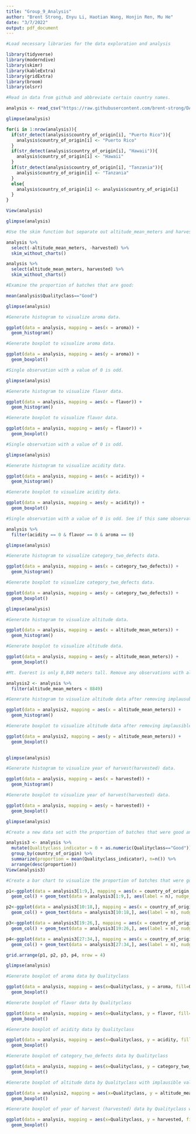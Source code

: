 ```yaml
---
title: "Group_9_Analysis"
author: "Brent Strong, Enyu Li, Haotian Wang, Honjin Ren, Mu He"
date: "3/7/2022"
output: pdf_document
---
```


```r

#Load necessary libraries for the data exploration and analysis

library(tidyverse)
library(moderndive)
library(skimr)
library(kableExtra)
library(gridExtra)
library(broom)
library(olsrr)
```

```r

#Read in data from github and abbreviate certain country names.

analysis <- read_csv("https://raw.githubusercontent.com/brent-strong/DAS2022-Group-09/main/dataset9.csv")

glimpse(analysis)

for(i in 1:nrow(analysis)){
  if(str_detect(analysis$country_of_origin[i], "Puerto Rico")){
    analysis$country_of_origin[i] <- "Puerto Rico"
  }
  if(str_detect(analysis$country_of_origin[i], "Hawaii")){
    analysis$country_of_origin[i] <- "Hawaii"
  }
  if(str_detect(analysis$country_of_origin[i], "Tanzania")){
    analysis$country_of_origin[i] <- "Tanzania"
  }
  else{
    analysis$country_of_origin[i] <- analysis$country_of_origin[i]
  }
}

View(analysis)

```

```r

glimpse(analysis)

#Use the skim function but separate out altitude_mean_meters and harvested in order to make the tables easier to read.

analysis %>%
  select(-altitude_mean_meters, -harvested) %>%
  skim_without_charts()

analysis %>%
  select(altitude_mean_meters, harvested) %>%
  skim_without_charts()

#Examine the proportion of batches that are good:

mean(analysis$Qualityclass=="Good")
```

```r

glimpse(analysis)

#Generate histogram to visualize aroma data.

ggplot(data = analysis, mapping = aes(x = aroma)) +
  geom_histogram()

#Generate boxplot to visualize aroma data.

ggplot(data = analysis, mapping = aes(y = aroma)) +
  geom_boxplot()

#Single observation with a value of 0 is odd. 

```

```r

glimpse(analysis)

#Generate histogram to visualize flavor data.

ggplot(data = analysis, mapping = aes(x = flavor)) +
  geom_histogram()

#Generate boxplot to visualize flavor data.

ggplot(data = analysis, mapping = aes(y = flavor)) +
  geom_boxplot()

#Single observation with a value of 0 is odd. 

```

```r

glimpse(analysis)

#Generate histogram to visualize acidity data.

ggplot(data = analysis, mapping = aes(x = acidity)) +
  geom_histogram()

#Generate boxplot to visualize acidity data.

ggplot(data = analysis, mapping = aes(y = acidity)) +
  geom_boxplot()

#Single observation with a value of 0 is odd. See if this same observation has a value of 0 for flavor and aroma as well. 

analysis %>% 
  filter(acidity == 0 & flavor == 0 & aroma == 0)

```

```r

glimpse(analysis)

#Generate histogram to visualize category_two_defects data.

ggplot(data = analysis, mapping = aes(x = category_two_defects)) +
  geom_histogram()

#Generate boxplot to visualize category_two_defects data.

ggplot(data = analysis, mapping = aes(y = category_two_defects)) +
  geom_boxplot()
```

```r

glimpse(analysis)

#Generate histogram to visualize altitude data.

ggplot(data = analysis, mapping = aes(x = altitude_mean_meters)) +
  geom_histogram()

#Generate boxplot to visualize altitude data.

ggplot(data = analysis, mapping = aes(y = altitude_mean_meters)) +
  geom_boxplot()

#Mt. Everest is only 8,849 meters tall. Remove any observations with altitudes higher than that.

analysis2 <- analysis %>%
  filter(altitude_mean_meters < 8849)

#Generate histogram to visualize altitude data after removing implausuble observations.

ggplot(data = analysis2, mapping = aes(x = altitude_mean_meters)) +
  geom_histogram()

#Generate boxplot to visualize altitude data after removing implausible observations.

ggplot(data = analysis2, mapping = aes(y = altitude_mean_meters)) +
  geom_boxplot()
  
```

```r

glimpse(analysis)

#Generate histogram to visualize year of harvest(harvested) data.

ggplot(data = analysis, mapping = aes(x = harvested)) +
  geom_histogram()

#Generate boxplot to visualize year of harvest(harvested) data.

ggplot(data = analysis, mapping = aes(y = harvested)) +
  geom_boxplot()

```

```r

glimpse(analysis)

#Create a new data set with the proportion of batches that were good and the number of observations.  

analysis3 <- analysis %>%
  mutate(Qualityclass_indicator = 0 + as.numeric(Qualityclass=="Good")) %>%
  group_by(country_of_origin) %>%
  summarize(proportion = mean(Qualityclass_indicator), n=n()) %>%
  arrange(desc(proportion))
View(analysis3)

#Create a bar chart to visualize the proportion of batches that were good for each country. Split up the visualizations into four groups. 

p1<-ggplot(data = analysis3[1:9,], mapping = aes(x = country_of_origin, y = proportion)) +
  geom_col() + geom_text(data = analysis3[1:9,], aes(label = n), nudge_y=0.25)

p2<-ggplot(data = analysis3[10:18,], mapping = aes(x = country_of_origin, y = proportion)) +
  geom_col() + geom_text(data = analysis3[10:18,], aes(label = n), nudge_y=0.35)

p3<-ggplot(data = analysis3[19:26,], mapping = aes(x = country_of_origin, y = proportion)) +
  geom_col() + geom_text(data = analysis3[19:26,], aes(label = n), nudge_y=0.35)

p4<-ggplot(data = analysis3[27:34,], mapping = aes(x = country_of_origin, y = proportion)) +
  geom_col() + geom_text(data = analysis3[27:34,], aes(label = n), nudge_y=0.3)

grid.arrange(p1, p2, p3, p4, nrow = 4)
```

```r

glimpse(analysis)

#Generate boxplot of aroma data by Qualityclass

ggplot(data = analysis, mapping = aes(x=Qualityclass, y = aroma, fill=Qualityclass)) +
  geom_boxplot()

#Generate boxplot of flavor data by Qualityclass

ggplot(data = analysis, mapping = aes(x=Qualityclass, y = flavor, fill=Qualityclass)) +
  geom_boxplot()

#Generate boxplot of acidity data by Qualityclass

ggplot(data = analysis, mapping = aes(x=Qualityclass, y = acidity, fill=Qualityclass)) +
  geom_boxplot()

#Generate boxplot of category_two_defects data by Qualityclass

ggplot(data = analysis, mapping = aes(x=Qualityclass, y = category_two_defects, fill=Qualityclass)) +
  geom_boxplot()

#Generate boxplot of altitude data by Qualityclass with implausible values removed.

ggplot(data = analysis2, mapping = aes(x=Qualityclass, y = altitude_mean_meters, fill=Qualityclass)) +
  geom_boxplot()

#Generate boxplot of year of harvest (harvested) data by Qualityclass with implausible values removed.

ggplot(data = analysis, mapping = aes(x=Qualityclass, y = harvested, fill=Qualityclass)) +
  geom_boxplot()

```



